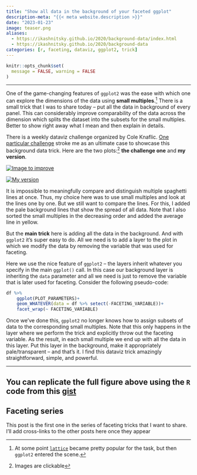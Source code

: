 ```yaml
---
title: "Show all data in the background of your faceted ggplot"
description-meta: "{{< meta website.description >}}"
date: "2023-01-23"
image: teaser.png
aliases:
  - https://ikashnitsky.github.io/2020/background-data/index.html
  - https://ikashnitsky.github.io/2020/background-data
categories: [r, faceting, dataviz, ggplot2, trick]
---
```


```r
knitr::opts_chunk$set(
  message = FALSE, warning = FALSE
)
```

***

One of the game-changing features of `ggplot2` was the ease with which one can explore the dimensions of the data using **small multiples**.[^1] There is a small trick that I was to share today -- put all the data in background of every panel. This can considerably improve comparability of the data across the dimension which splits the dataset into the subsets for the small multiples. Better to show right away what I mean and then explain in details. 

There is a weekly dataviz challenge organized by Cole Knaflic. [One particular challenge][swd] stroke me as an ultimate case to showcase this background data trick. Here are the two plots:[^2] **the challenge one** and **my version**.



::: {layout-nrow=1}
[![Image to improve](swd-challenge.png)](https://ikashnitsky.github.io/2023/backgroung-data/swd-challenge.png)  

[![My version](improved.png)](https://ikashnitsky.github.io/2023/backgroung-data/improved.png)  
:::

It is impossible to meaningfully compare and distinguish multiple spaghetti lines at once. Thus, my choice here was to use small multiples and look at the lines one by one. But we still want to compare the lines. For this, I added the pale background lines that show the spread of all data. Note that I also sorted the small multiples in the decreasing order and added the average line in yellow. 

But the **main trick** here is adding all the data in the background. And with `ggplot2` it's super easy to do. All we need is to add a layer to the plot in which we modify the data by removing the variable that was used for faceting. 

Here we use the nice feature of `ggplot2` -- the layers inherit whatever you specify in the main `ggplot()` call. In this case our background layer is inheriting the `data` parameter and all we need is just to remove the variable that is later used for faceting. Consider the following pseudo-code:

```r
df %>% 
    ggplot(PLOT_PARAMETERS)+
    geom_WHATEVER(data = df %>% setect(-FACETING_VARIABLE))+
    facet_wrap(~ FACETING_VARIABLE)
```


Once we've done this, `gpplot2` no longer knows how to assign subsets of data to the corresponding small multiples. Note that this only happens in the layer where we perform the trick and explicitly throw out the faceting variable. As the result, in each small multiple we end up with all the data in this layer. Put this layer in the background, make it appropriately pale/transparent -- and that's it. I find this dataviz trick amazingly straightforward, simple, and powerful. 

***

::: {.callout-tip}
# You can replicate the full figure above using the `R` code from this [gist][gist]
:::

::: {.callout-note}
# Faceting series
This post is the first one in the series of faceting tricks that I want to share. I'll add cross-links to the other posts here once they appear
:::


[^1]: At some point [`lattice`][lat] became pretty popular for the task, but then `ggplot2` entered the scene. 
[^2]: Images are clickable

[cole]: https://twitter.com/storywithdata
[swd]: https://twitter.com/storywithdata/status/1274019877779619841
[lat]: https://cran.r-project.org/web/packages/lattice
[gist]: https://gist.github.com/ikashnitsky/ee73b39e93f9d074d3362c7fb0d6c815
